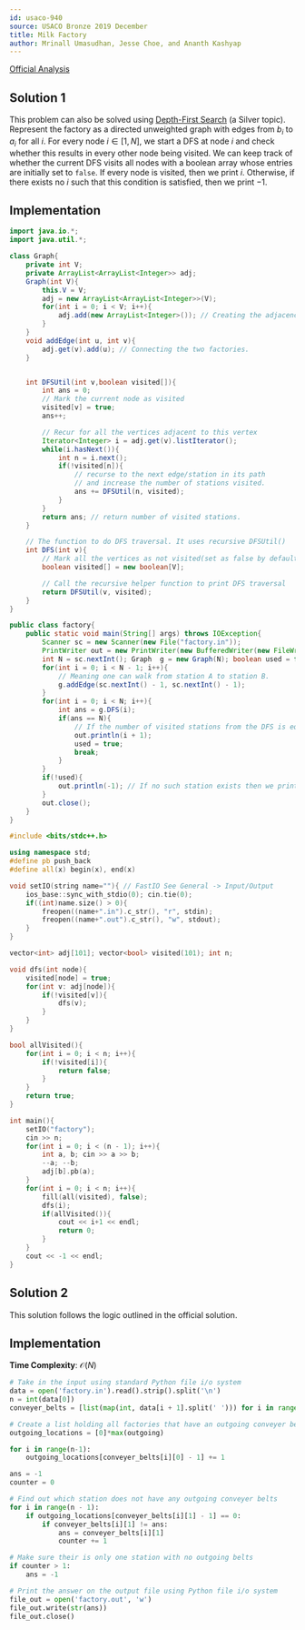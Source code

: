 ```yaml
---
id: usaco-940
source: USACO Bronze 2019 December
title: Milk Factory
author: Mrinall Umasudhan, Jesse Choe, and Ananth Kashyap
---
```


[Official Analysis](http://www.usaco.org/current/data/sol_factory_bronze_open19.html)

## Solution 1

This problem can also be solved using [Depth-First Search](/silver/dfs) (a
Silver topic). Represent the factory as a directed unweighted graph with edges
from $b_i$ to $a_i$ for all $i$. For every node $i\in [1,N]$, we start a DFS at
node $i$ and check whether this results in every other node being visited. We
can keep track of whether the current DFS visits all nodes with a boolean array
whose entries are initially set to `false`. If every node is visited, then we
print $i$. Otherwise, if there exists no $i$ such that this condition is
satisfied, then we print $-1$.

## Implementation

<LanguageSection>

<JavaSection>

```java
import java.io.*;
import java.util.*;

class Graph{
	private int V;
	private ArrayList<ArrayList<Integer>> adj;
	Graph(int V){
		this.V = V;
		adj = new ArrayList<ArrayList<Integer>>(V);
		for(int i = 0; i < V; i++){
			adj.add(new ArrayList<Integer>()); // Creating the adjacency list
		}
	}
	void addEdge(int u, int v){
		adj.get(v).add(u); // Connecting the two factories.
	}


	int DFSUtil(int v,boolean visited[]){
		int ans = 0;
		// Mark the current node as visited
		visited[v] = true;
		ans++;

		// Recur for all the vertices adjacent to this vertex
		Iterator<Integer> i = adj.get(v).listIterator();
		while(i.hasNext()){
			int n = i.next();
			if(!visited[n]){
				// recurse to the next edge/station in its path 
				// and increase the number of stations visited.
				ans += DFSUtil(n, visited); 
			}
		}
		return ans; // return number of visited stations.
	}

	// The function to do DFS traversal. It uses recursive DFSUtil()
	int DFS(int v){
		// Mark all the vertices as not visited(set as false by default)
		boolean visited[] = new boolean[V];

		// Call the recursive helper function to print DFS traversal
		return DFSUtil(v, visited);
	}
}

public class factory{
	public static void main(String[] args) throws IOException{
		Scanner sc = new Scanner(new File("factory.in"));
		PrintWriter out = new PrintWriter(new BufferedWriter(new FileWriter("factory.out")));
		int N = sc.nextInt(); Graph  g = new Graph(N); boolean used = false;
		for(int i = 0; i < N - 1; i++){
			// Meaning one can walk from station A to station B.
			g.addEdge(sc.nextInt() - 1, sc.nextInt() - 1); 
		}
		for(int i = 0; i < N; i++){
			int ans = g.DFS(i);
			if(ans == N){
				// If the number of visited stations from the DFS is equal to the total number of stations then output.
				out.println(i + 1); 
				used = true;
				break;
			}
		}
		if(!used){
			out.println(-1); // If no such station exists then we print -1.
		}
		out.close();
	}
}
```

</JavaSection>
<CPPSection>

```cpp
#include <bits/stdc++.h>

using namespace std;
#define pb push_back
#define all(x) begin(x), end(x)

void setIO(string name=""){ // FastIO See General -> Input/Output
	ios_base::sync_with_stdio(0); cin.tie(0);
	if((int)name.size() > 0){
		freopen((name+".in").c_str(), "r", stdin);
		freopen((name+".out").c_str(), "w", stdout);
	}
}

vector<int> adj[101]; vector<bool> visited(101); int n;

void dfs(int node){
	visited[node] = true;
	for(int v: adj[node]){
		if(!visited[v]){
			dfs(v);
		}
	}
}

bool allVisited(){
	for(int i = 0; i < n; i++){
		if(!visited[i]){
			return false;
		}
	}
	return true;
}

int main(){
	setIO("factory");
	cin >> n;
	for(int i = 0; i < (n - 1); i++){
		int a, b; cin >> a >> b;
		--a; --b;
		adj[b].pb(a);
	}
	for(int i = 0; i < n; i++){
		fill(all(visited), false);
		dfs(i);
		if(allVisited()){
			cout << i+1 << endl;
			return 0;
		}
	}
	cout << -1 << endl;
}

```

</CPPSection>
</LanguageSection>

## Solution 2

This solution follows the logic outlined in the official solution.

## Implementation

**Time Complexity**: $\mathcal{O}(N)$

<LanguageSection>
<PySection>

```py
# Take in the input using standard Python file i/o system
data = open('factory.in').read().strip().split('\n')
n = int(data[0])
conveyer_belts = [list(map(int, data[i + 1].split(' '))) for i in range(n - 1)]

# Create a list holding all factories that have an outgoing conveyer belts
outgoing_locations = [0]*max(outgoing)

for i in range(n-1):
	outgoing_locations[conveyer_belts[i][0] - 1] += 1

ans = -1
counter = 0

# Find out which station does not have any outgoing conveyer belts
for i in range(n - 1):
	if outgoing_locations[conveyer_belts[i][1] - 1] == 0:
		if conveyer_belts[i][1] != ans:
			ans = conveyer_belts[i][1]
			counter += 1

# Make sure their is only one station with no outgoing belts
if counter > 1:
	ans = -1

# Print the answer on the output file using Python file i/o system
file_out = open('factory.out', 'w')
file_out.write(str(ans))
file_out.close()
```

</PySection>
</LanguageSection>
